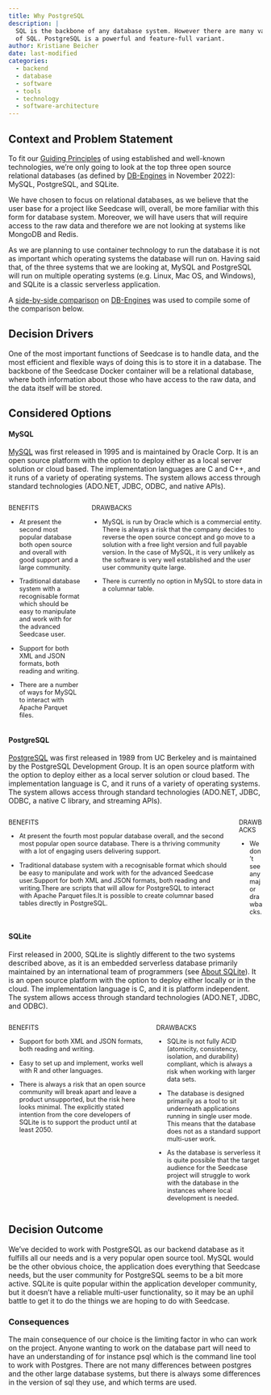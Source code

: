 ```yaml
---
title: Why PostgreSQL
description: |
  SQL is the backbone of any database system. However there are many variants
  of SQL. PostgreSQL is a powerful and feature-full variant.
author: Kristiane Beicher
date: last-modified
categories:
  - backend
  - database
  - software
  - tools
  - technology
  - software-architecture
---
```


## Context and Problem Statement

To fit our [Guiding Principles](/design/software-architecture/introduction.qmd#guiding-principles) of using established and well-known technologies, we're only going to look at the top three open source relational databases (as defined by [DB-Engines](https://db-engines.com/en/ranking/relational+dbms) in November 2022): MySQL, PostgreSQL, and SQLite.

We have chosen to focus on relational databases, as we believe that the user base for a project like Seedcase will, overall, be more familiar with this form for database system. Moreover, we will have users that will require access to the raw data and therefore we are not looking at systems like MongoDB and Redis.

As we are planning to use container technology to run the database it is not as important which operating systems the database will run on.  Having said that, of the three systems that we are looking at, MySQL and PostgreSQL will run on multiple operating systems (e.g. Linux, Mac OS, and Windows), and SQLite is a classic serverless application.

A [side-by-side comparison](https://db-engines.com/en/system/MySQL%3BPostgreSQL%3BSQLite)
on [DB-Engines](https://db-engines.com) was used to compile some of the comparison below.

## Decision Drivers

One of the most important functions of Seedcase is to handle data, and the most efficient and flexible ways of doing this is to store it in a database.  The backbone of the Seedcase Docker container will be a relational database, where both information about those who have access to the raw data, and the data itself will be stored.

## Considered Options

#### MySQL

[MySQL](www.mysql.com) was first released in 1995 and is maintained by Oracle Corp. It is an open source platform with the option to deploy either as a local server solution or cloud based. The implementation languages are C and C++, and it runs of a variety of operating systems.  The system allows access through standard technologies (ADO.NET, JDBC, ODBC, and native APIs).

::: columns
::: {.column width="50%" style="font-size: 90%"}

BENEFITS 

* At present the second most popular database both open source and overall with good support and a large community.

* Traditional database system with a recognisable format which should be easy to manipulate and work with for the advanced Seedcase user.

* Support for both XML and JSON formats, both reading and writing.

* There are a number of ways for MySQL to interact with Apache Parquet files.

:::
::: {.column width="50%" style="font-size: 90%"}

DRAWBACKS

* MySQL is run by Oracle which is a commercial entity. There is always a risk that the company decides to reverse the open source concept and go move to a solution with a free light version and full payable version. In the case of MySQL, it is very unlikely as the software is very well established and the user user community quite large.

* There is currently no option in MySQL to store data in a columnar table.

:::
:::

#### PostgreSQL

[PostgreSQL](www.postgresql.org) was first released in 1989 from UC Berkeley and is maintained by the PostgreSQL Development Group. It is an open source platform with the option to deploy either as a local server solution or cloud based. The implementation language is C, and it runs of a variety of operating systems. The system allows access through standard technologies (ADO.NET, JDBC, ODBC, a native C library, and streaming APIs).

::: columns
::: {.column width="50%" style="font-size: 90%"}

BENEFITS 

* At present the fourth most popular database overall, and the second most popular open source database. There is a thriving community with a lot of engaging users delivering support.

* Traditional database system with a recognisable format which should be easy to manipulate and work with for the advanced Seedcase user.Support for both XML and JSON formats, both reading and writing.There are scripts that will allow for PostgreSQL to interact with Apache Parquet files.It is possible to create columnar based tables directly in PostgreSQL.

:::
::: {.column width="50%" style="font-size: 90%"}

DRAWBACKS

* We don't see any major drawbacks.

:::
:::

#### SQLite

First released in 2000, SQLite is slightly different to the two systems described above, as it is an embedded serverless database primarily maintained by an international team of programmers (see [About SQLite](https://www.sqlite.org/about.html)). It is an open source platform with the option to deploy either locally or in the cloud.
The implementation language is C, and it is platform independent. The system allows access through standard technologies (ADO.NET, JDBC, and ODBC).

::: columns
::: {.column width="50%" style="font-size: 90%"}

BENEFITS 

* Support for both XML and JSON formats, both reading and writing. 

* Easy to set up and implement, works well with R and other languages. 

* There is always a risk that an open source community will break apart and leave a product unsupported, but the risk here looks minimal. The explicitly stated intention from the core developers of SQLite is to support the product until at least 2050.

:::
::: {.column width="50%" style="font-size: 90%"}

DRAWBACKS

* SQLite is not fully ACID (atomicity, consistency, isolation, and durability) compliant, which is always a risk when working with larger data sets.

* The database is designed primarily as a tool to sit underneath applications running in single user mode. This means that the database does not as a standard support multi-user work.

* As the database is serverless it is quite possible that the target audience for the Seedcase project will struggle to work with the database in the instances where local development is needed.

:::
:::

## Decision Outcome

We've decided to work with PostgreSQL as our backend database as it fulfills all our needs and is a very popular open source tool.  MySQL would be the other obvious choice, the application does everything that Seedcase needs, but the user community for PostgreSQL seems to be a bit more active.  SQLite is quite popular within the application developer community, but it doesn't have a reliable multi-user functionality, so it may be an uphil battle to get it to do the things we are hoping to do with Seedcase.

### Consequences

The main consequence of our choice is the limiting factor in who can work on the project.  Anyone wanting to work on the database part will need to have an understanding of for instance psql which is the command line tool to work with Postgres.  There are not many differences between postgres and the other large database systems, but there is always some differences in the version of sql they use, and which terms are used. 
